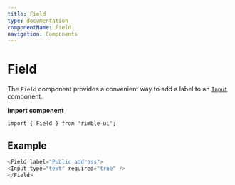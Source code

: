 ```yaml
---
title: Field
type: documentation
componentName: Field
navigation: Components
---
```


# Field
The `Field` component provides a convenient way to add a label to an [`Input`](/ui-components/input) component.

**Import component**
```lang=jsx
import { Field } from 'rimble-ui';
```

## Example

```js is=react-live
<Field label="Public address">
<Input type="text" required="true" />
</Field>
```
